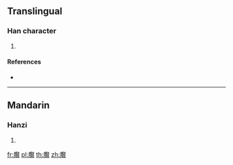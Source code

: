 {{character info/new}}
==Translingual==

===Han character===
{{Han char|rn=130|rad=肉|as=15|sn=19|four=|canj=BSEC}}

# {{defn|Han|sort=肉15}}

====References====
* {{Han ref|kx=0997.230|dkj=30002|hdz=32122.030|uh=81D4|ud=33236}}

----

==Mandarin==

===Hanzi===
{{cmn-hanzi|pin=[[xiàn]] ([[xian4]])|wg=hsien<sup>4</sup>}}

# {{defn|lang=cmn|sort=肉15}}

[[fr:臔]]
[[pl:臔]]
[[th:臔]]
[[zh:臔]]